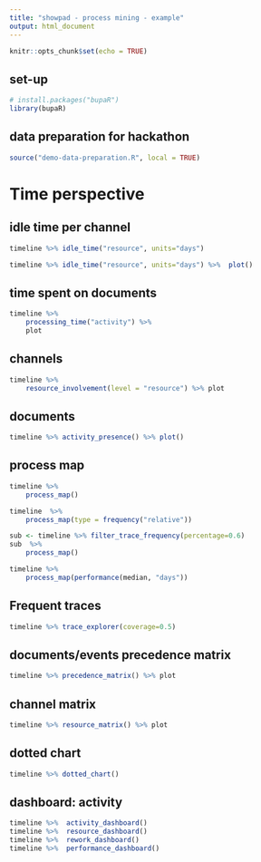 ```yaml
---
title: "showpad - process mining - example"
output: html_document
---
```


```r
knitr::opts_chunk$set(echo = TRUE)
```

## set-up

```r
# install.packages("bupaR")
library(bupaR)
```

## data preparation for hackathon

```r
source("demo-data-preparation.R", local = TRUE)

```


# Time perspective

## idle time per channel

```r
timeline %>% idle_time("resource", units="days")

timeline %>% idle_time("resource", units="days") %>%  plot()

```
## time spent on documents

```r
timeline %>% 
    processing_time("activity") %>%
    plot
```
## channels
```r
timeline %>%
    resource_involvement(level = "resource") %>% plot
```


## documents

```r
timeline %>% activity_presence() %>% plot()
```
## process map

```r
timeline %>%
    process_map()
```



```r
timeline  %>%
    process_map(type = frequency("relative"))
```
```r

sub <- timeline %>% filter_trace_frequency(percentage=0.6)
sub  %>%
    process_map()
```

```r
timeline %>%
    process_map(performance(median, "days"))
```


## Frequent traces

```r
timeline %>% trace_explorer(coverage=0.5)
```
## documents/events precedence matrix 

```r
timeline %>% precedence_matrix() %>% plot
```
## channel matrix
```r
timeline %>% resource_matrix() %>% plot
```

## dotted chart

```r
timeline %>% dotted_chart()
```



## dashboard: activity

```r
timeline %>%  activity_dashboard()
timeline %>%  resource_dashboard()
timeline %>%  rework_dashboard()
timeline %>%  performance_dashboard()
```

